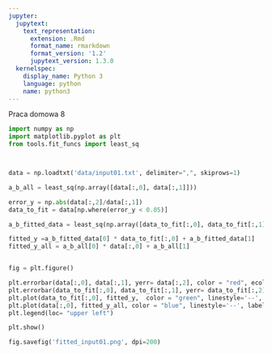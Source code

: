 ```yaml
---
jupyter:
  jupytext:
    text_representation:
      extension: .Rmd
      format_name: rmarkdown
      format_version: '1.2'
      jupytext_version: 1.3.0
  kernelspec:
    display_name: Python 3
    language: python
    name: python3
---
```


Praca domowa 8

```python
import numpy as np
import matplotlib.pyplot as plt
from tools.fit_funcs import least_sq 



data = np.loadtxt('data/input01.txt', delimiter=",", skiprows=1)

a_b_all = least_sq(np.array([data[:,0], data[:,1]]))

error_y = np.abs(data[:,2]/data[:,1])
data_to_fit = data[np.where(error_y < 0.05)]

a_b_fitted_data = least_sq(np.array([data_to_fit[:,0], data_to_fit[:,1]]))

fitted_y =a_b_fitted_data[0] * data_to_fit[:,0] + a_b_fitted_data[1]
fitted_y_all = a_b_all[0] * data[:,0] + a_b_all[1]


fig = plt.figure()

plt.errorbar(data[:,0], data[:,1], yerr= data[:,2], color = "red", ecolor='red', fmt ='^', markersize = 1)
plt.errorbar(data_to_fit[:,0], data_to_fit[:,1], yerr= data_to_fit[:,2],color="black", ecolor='black', fmt = 's', markersize=1 )
plt.plot(data_to_fit[:,0], fitted_y,  color = "green", linestyle='--', label ='\u0394 5%', linewidth = 0.6)
plt.plot(data[:,0], fitted_y_all, color = "blue", linestyle='--', label = 'all', linewidth = 0.6)
plt.legend(loc= "upper left")

plt.show()

```

```python

fig.savefig('fitted_input01.png', dpi=200)

```

```python

```
